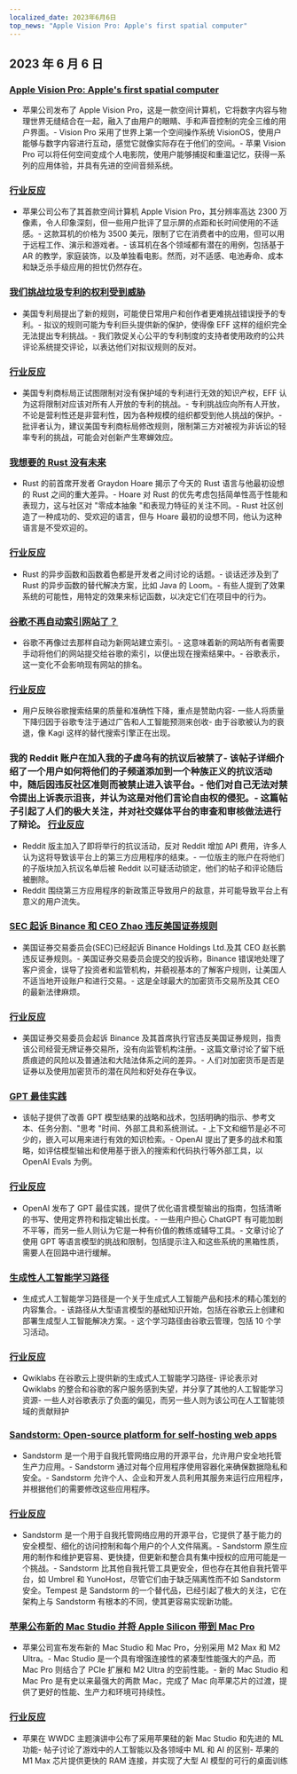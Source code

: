 ```yaml
---
localized_date: 2023年6月6日
top_news: "Apple Vision Pro: Apple's first spatial computer"
---
```


## 2023 年 6 月 6 日

### [Apple Vision Pro: Apple's first spatial computer](https://www.apple.com/newsroom/2023/06/introducing-apple-vision-pro/)

- 苹果公司发布了 Apple Vision Pro，这是一款空间计算机，它将数字内容与物理世界无缝结合在一起，融入了由用户的眼睛、手和声音控制的完全三维的用户界面。- Vision Pro 采用了世界上第一个空间操作系统 VisionOS，使用户能够与数字内容进行互动，感觉它就像实际存在于他们的空间。- 苹果 Vision Pro 可以将任何空间变成个人电影院，使用户能够捕捉和重温记忆，获得一系列的应用体验，并具有先进的空间音频系统。

### [行业反应](http://news.ycombinator.com/item?id=36201593)

- 苹果公司公布了其首款空间计算机 Apple Vision Pro，其分辨率高达 2300 万像素，令人印象深刻，但一些用户批评了显示屏的点距和长时间使用的不适感。- 这款耳机的价格为 3500 美元，限制了它在消费者中的应用，但可以用于远程工作、演示和游戏者。- 该耳机在各个领域都有潜在的用例，包括基于 AR 的教学，家庭装饰，以及单独看电影。然而，对不适感、电池寿命、成本和缺乏杀手级应用的担忧仍然存在。

### [我们挑战垃圾专利的权利受到威胁](https://www.eff.org/deeplinks/2023/06/our-right-challenge-junk-patents-under-threat)

- 美国专利局提出了新的规则，可能使日常用户和创作者更难挑战错误授予的专利。- 拟议的规则可能为专利巨头提供新的保护，使得像 EFF 这样的组织完全无法提出专利挑战。- 我们敦促关心公平的专利制度的支持者使用政府的公共评论系统提交评论，以表达他们对拟议规则的反对。

### [行业反应](http://news.ycombinator.com/item?id=36198329)

- 美国专利商标局正试图限制对没有保护域的专利进行无效的知识产权，EFF 认为这将限制对应该对所有人开放的专利的挑战。- 专利挑战应向所有人开放，不论是营利性还是非营利性，因为各种规模的组织都受到他人挑战的保护。- 批评者认为，建议美国专利商标局修改规则，限制第三方对被视为非诉讼的轻率专利的挑战，可能会对创新产生寒蝉效应。

### [我想要的 Rust 没有未来](https://graydon2.dreamwidth.org/307291.html)

- Rust 的前首席开发者 Graydon Hoare 揭示了今天的 Rust 语言与他最初设想的 Rust 之间的重大差异。- Hoare 对 Rust 的优先考虑包括简单性高于性能和表现力，这与社区对 "零成本抽象 "和表现力特征的关注不同。- Rust 社区创造了一种成功的、受欢迎的语言，但与 Hoare 最初的设想不同，他认为这种语言是不受欢迎的。

### [行业反应](http://news.ycombinator.com/item?id=36193326)

- Rust 的异步函数和函数着色都是开发者之间讨论的话题。- 谈话还涉及到了 Rust 的异步函数的替代解决方案，比如 Java 的 Loom。- 有些人提到了效果系统的可能性，用特定的效果来标记函数，以决定它们在项目中的行为。

### [谷歌不再自动索引网站了？](https://natehoffelder.com/blog/google-no-longer-automatically-indexes-websites-wtf/)

- 谷歌不再像过去那样自动为新网站建立索引。- 这意味着新的网站所有者需要手动将他们的网站提交给谷歌的索引，以便出现在搜索结果中。- 谷歌表示，这一变化不会影响现有网站的排名。

### [行业反应](http://news.ycombinator.com/item?id=36195600)

- 用户反映谷歌搜索结果的质量和准确性下降，重点是赞助内容- 一些人将质量下降归因于谷歌专注于通过广告和人工智能预测来创收- 由于谷歌被认为的衰退，像 Kagi 这样的替代搜索引擎正在出现。

### 我的 Reddit 账户在加入我的子虚乌有的抗议后被禁了- 该帖子详细介绍了一个用户如何将他们的子频道添加到一个种族正义的抗议活动中，随后因违反社区准则而被禁止进入该平台。- 他们对自己无法对禁令提出上诉表示沮丧，并认为这是对他们言论自由权的侵犯。- 这篇帖子引起了人们的极大关注，并对社交媒体平台的审查和审核做法进行了辩论。 [行业反应](http://news.ycombinator.com/item?id=36192312)

- Reddit 版主加入了即将举行的抗议活动，反对 Reddit 增加 API 费用，许多人认为这将导致该平台上的第三方应用程序的结束。- 一位版主的账户在将他们的子版块加入抗议名单后被 Reddit 以可疑活动锁定，他们的帖子和评论随后被删除。
- Reddit 围绕第三方应用程序的新政策正导致用户的敌意，并可能导致平台上有意义的用户流失。

### [SEC 起诉 Binance 和 CEO Zhao 违反美国证券规则](https://www.bloomberg.com/news/articles/2023-06-05/sec-sues-binance-and-ceo-zhao-for-breaking-us-securities-rules)

- 美国证券交易委员会(SEC)已经起诉 Binance Holdings Ltd.及其 CEO 赵长鹏违反证券规则。- 美国证券交易委员会提交的投诉称，Binance 错误地处理了客户资金，误导了投资者和监管机构，并藐视基本的了解客户规则，让美国人不适当地开设账户和进行交易。- 这是全球最大的加密货币交易所及其 CEO 的最新法律麻烦。

### [行业反应](http://news.ycombinator.com/item?id=36197353)

- 美国证券交易委员会起诉 Binance 及其首席执行官违反美国证券规则，指责该公司经营无牌证券交易所，没有向监管机构注册。- 这篇文章讨论了留下纸质痕迹的风险以及普通法和大陆法体系之间的差异。- 人们对加密货币是否是证券以及使用加密货币的潜在风险和好处存在争议。

### [GPT 最佳实践](https://platform.openai.com/docs/guides/gpt-best-practices)

- 该帖子提供了改善 GPT 模型结果的战略和战术，包括明确的指示、参考文本、任务分割、"思考 "时间、外部工具和系统测试。- 上下文和细节是必不可少的，嵌入可以用来进行有效的知识检索。- OpenAI 提出了更多的战术和策略，如评估模型输出和使用基于嵌入的搜索和代码执行等外部工具，以 OpenAI Evals 为例。

### [行业反应](http://news.ycombinator.com/item?id=36197291)

- OpenAI 发布了 GPT 最佳实践，提供了优化语言模型输出的指南，包括清晰的书写、使用定界符和指定输出长度。- 一些用户担心 ChatGPT 有可能加剧不平等，而另一些人则认为它是一种有价值的教练或辅导工具。- 文章讨论了使用 GPT 等语言模型的挑战和限制，包括提示注入和这些系统的黑箱性质，需要人在回路中进行缓解。

### [生成性人工智能学习路径](https://www.cloudskillsboost.google/paths/118)

- 生成式人工智能学习路径是一个关于生成式人工智能产品和技术的精心策划的内容集合。- 该路径从大型语言模型的基础知识开始，包括在谷歌云上创建和部署生成型人工智能解决方案。- 这个学习路径由谷歌云管理，包括 10 个学习活动。

### [行业反应](http://news.ycombinator.com/item?id=36192195)

- Qwiklabs 在谷歌云上提供新的生成式人工智能学习路径- 评论表示对 Qwiklabs 的整合和谷歌的客户服务感到失望，并分享了其他的人工智能学习资源- 一些人对谷歌表示了负面的偏见，而另一些人则为该公司在人工智能领域的贡献辩护

### [Sandstorm: Open-source platform for self-hosting web apps](https://sandstorm.io/)

- Sandstorm 是一个用于自我托管网络应用的开源平台，允许用户安全地托管生产力应用。- Sandstorm 通过对每个应用程序使用容器化来确保数据隐私和安全。- Sandstorm 允许个人、企业和开发人员利用其服务来运行应用程序，并根据他们的需要修改这些应用程序。

### [行业反应](http://news.ycombinator.com/item?id=36192777)

- Sandstorm 是一个用于自我托管网络应用的开源平台，它提供了基于能力的安全模型、细化的访问控制和每个用户的个人文件隔离。- Sandstorm 原生应用的制作和维护更容易、更快捷，但更新和整合具有集中授权的应用可能是一个挑战。- Sandstorm 比其他自我托管工具更安全，但也存在其他自我托管平台，如 Umbrel 和 YunoHost，尽管它们由于缺乏隔离性而不如 Sandstorm 安全。Tempest 是 Sandstorm 的一个替代品，已经引起了极大的关注，它在架构上与 Sandstorm 有根本的不同，使其更容易实现新功能。

### [苹果公布新的 Mac Studio 并将 Apple Silicon 带到 Mac Pro](https://www.apple.com/newsroom/2023/06/apple-unveils-new-mac-studio-and-brings-apple-silicon-to-mac-pro/)

- 苹果公司宣布发布新的 Mac Studio 和 Mac Pro，分别采用 M2 Max 和 M2 Ultra。- Mac Studio 是一个具有增强连接性的紧凑型性能强大的产品，而 Mac Pro 则结合了 PCIe 扩展和 M2 Ultra 的空前性能。- 新的 Mac Studio 和 Mac Pro 是有史以来最强大的两款 Mac，完成了 Mac 向苹果芯片的过渡，提供了更好的性能、生产力和环境可持续性。

### [行业反应](http://news.ycombinator.com/item?id=36199639)

- 苹果在 WWDC 主题演讲中公布了采用苹果硅的新 Mac Studio 和先进的 ML 功能- 帖子讨论了游戏中的人工智能以及各领域中 ML 和 AI 的区别- 苹果的 M1 Max 芯片提供更快的 RAM 连接，并实现了大型 AI 模型的可行的桌面训练
